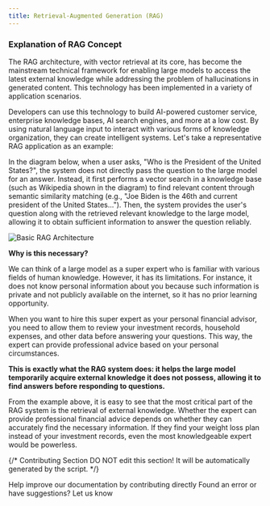 ```yaml
---
title: Retrieval-Augmented Generation (RAG)
---
```



### Explanation of RAG Concept

The RAG architecture, with vector retrieval at its core, has become the mainstream technical framework for enabling large models to access the latest external knowledge while addressing the problem of hallucinations in generated content. This technology has been implemented in a variety of application scenarios.

Developers can use this technology to build AI-powered customer service, enterprise knowledge bases, AI search engines, and more at a low cost. By using natural language input to interact with various forms of knowledge organization, they can create intelligent systems. Let's take a representative RAG application as an example:

In the diagram below, when a user asks, "Who is the President of the United States?", the system does not directly pass the question to the large model for an answer. Instead, it first performs a vector search in a knowledge base (such as Wikipedia shown in the diagram) to find relevant content through semantic similarity matching (e.g., "Joe Biden is the 46th and current president of the United States..."). Then, the system provides the user's question along with the retrieved relevant knowledge to the large model, allowing it to obtain sufficient information to answer the question reliably.

![Basic RAG Architecture](https://assets-docs.dify.ai/dify-enterprise-mintlify/en/learn-more/extended-reading/retrieval-augment/19b393464a4d0374498144502f024516.png)

**Why is this necessary?**

We can think of a large model as a super expert who is familiar with various fields of human knowledge. However, it has its limitations. For instance, it does not know personal information about you because such information is private and not publicly available on the internet, so it has no prior learning opportunity.

When you want to hire this super expert as your personal financial advisor, you need to allow them to review your investment records, household expenses, and other data before answering your questions. This way, the expert can provide professional advice based on your personal circumstances.

**This is exactly what the RAG system does: it helps the large model temporarily acquire external knowledge it does not possess, allowing it to find answers before responding to questions.**

From the example above, it is easy to see that the most critical part of the RAG system is the retrieval of external knowledge. Whether the expert can provide professional financial advice depends on whether they can accurately find the necessary information. If they find your weight loss plan instead of your investment records, even the most knowledgeable expert would be powerless.

{/*
Contributing Section
DO NOT edit this section!
It will be automatically generated by the script.
*/}

<CardGroup cols="2">
    <Card
        title="Edit this page"
        icon="pen-to-square"
        href="https://github.com/langgenius/dify-docs/edit/main/en/learn-more/extended-reading/retrieval-augment/README.mdx"
    >
        Help improve our documentation by contributing directly
    </Card>
    <Card
        title="Report an issue"
        icon="github"
        href="https://github.com/langgenius/dify-docs/issues/new?title=Documentation%20Issue%3A%20&body=%23%23%20Issue%20Description%0A%3C%21--%20Please%20briefly%20describe%20the%20issue%20you%20found%20--%3E%0A%0A%23%23%20Page%20Link%0Ahttps%3A%2F%2Fgithub.com%2Flanggenius%2Fdify-docs%2Fblob%2Fmain%2Fen/learn-more/extended-reading/retrieval-augment%2FREADME.mdx%0A%0A%23%23%20Suggested%20Changes%0A%3C%21--%20If%20you%20have%20specific%20suggestions%20for%20changes%2C%20please%20describe%20them%20here%20--%3E%0A%0A%3C%21--%20Thank%20you%20for%20helping%20improve%20our%20documentation%21%20--%3E"
    >
        Found an error or have suggestions? Let us know
    </Card>
</CardGroup>
